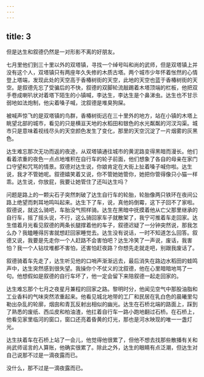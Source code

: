 ```yaml
---
---
---
```

title: 3
---




但是达生和叙德仍然是一对形影不离的好朋友。

七月里他们到三十里以外的双塔镇，寻找一个绰号叫和尚的武师，但是双塔镇上并没有这个人，双塔镇只有两座年久失修的木质古塔。两个城市少年怀着怅然的心情登上塔端，发现此处的天空高于香椿树街的天空，此地的天空也蓝于香椿树街的天空。是叙德先忘了受骗后的不快，叙德的双脚轮流敲踢着木塔顶端的栏板，他把双手卷成喇叭状对着塔下陌生的小镇喊，李达生，李达生是个鼻涕虫。达生也不甘示弱地如法炮制，他尖着嗓子喊，沈叙德是堆臭狗屎。

被喊声惊飞的是双塔镇的鸟群，香椿树街远在三十里外的地方，站在小镇的木塔上眺望北部的城市，看见的只是横亘天地的水稻田和银色的水光粼粼的河汊沟渠。城市只是意味着视线尽头的天空颜色发生了变化，那里的天空沉淀了一片烟雾的灰黑色。

达生难忘那次无功而返的夜途，从双塔镇通往城市的黄泥路变得黑暗而漫长。他们看着浓重的夜色一点点地堆积在自行车的轮子前面，他们想象了各自的母亲在家门口守望和咒骂的情景。叙德对达生说，你娘肯定在大街上扯着嗓子喊你啦。达生说，我才不管她呢。叙德嬉笑着又说，你不管她她管你，她把你管得像只小猫一样乖。达生说，你放屁，我要让她管住了还叫达生吗？

问题是路上的一颗尖石子突然刺破了达生自行车的轮胎，轮胎像两只铁环在夜间公路上绝望而刺耳地鸣叫起来。达生下了车，说，真他妈倒霉，这下子回不了家啦。叙德说，就这么骑吧，车胎没气照样骑。达生在黑暗中抚摸着他从亡父那里继承的自行车，摇了摇头说，不行，这么骑回家车子就散架了，我宁可推着车走回家。达生借着月光看见叙德的两条长腿撑着他的车子，叙德迟疑了一分钟突然说，那我怎么办？我瞌睡得厉害就想赶回家睡觉去。达生没有说话，一时不知道怎么回答。叙德又说，我要是先走你一个人赶路不会害怕吧？达生冷笑了一声说，废话，我害怕？我一个人钻坟堆都不害怕，还害怕赶夜路？你想先走就走吧，别跟我废话了。

叙德骑着车先走了，达生听见他的口哨声渐渐远去，最后消失在路边水稻田的蛙鸣声中，达生突然感到很失望。我操你个不仗义的沈叙德，他在心里暗暗地骂了一句。他想假如是叙德的自行车坏了，他一定会留下来陪叙德一起走回家的。

达生难忘那个七月之夜星月兼程的回家之路。黎明时分，他闻见空气中那股油脂和工业香料的气味突然浓重起来。他看见城北地带的工厂和民居在乳白色的晨曦里勾勒出杂乱的轮廓，烟囱和青瓦反射出相似的幽光。达生在石桥北端的路面上，踩到了熟悉的废纸、西瓜皮和柏油渣，他扛着自行车一路小跑地翻过石桥。在石桥上，他看见家里临河的窗口，窗口还亮着昏黄的灯光，那也是河水映现的唯一一盏灯光。

达生扶着车在石桥上站了一会儿，他觉得他很累了，但他不想去找那些散播有关和尚武师谣言的人算账，他确实很累了。除此之外，达生的眼睛有点泛潮，但达生对自己说那不过是一滴夜露而已。

没什么，那不过是一滴夜露而已。